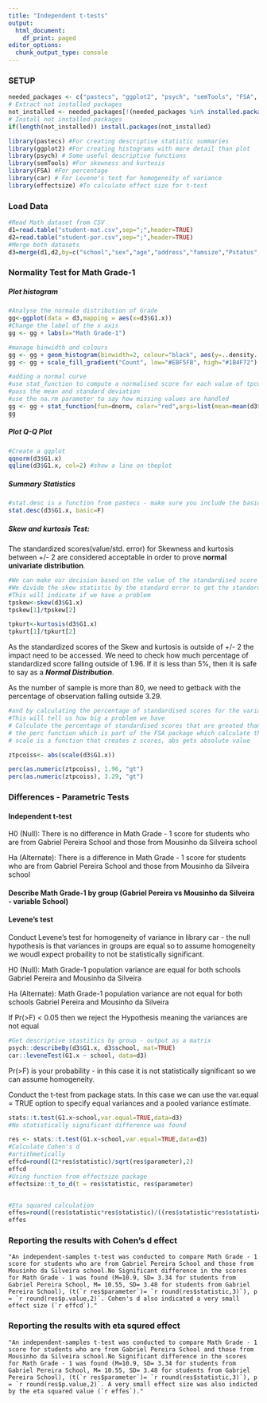 ---
title: "Independent t-tests"
output:
  html_document:
    df_print: paged
editor_options:
  chunk_output_type: console
---


 
### SETUP
```{r}

needed_packages <- c("pastecs", "ggplot2", "psych", "semTools", "FSA", "car", "coin", "rstatix","effectsize")                      
# Extract not installed packages
not_installed <- needed_packages[!(needed_packages %in% installed.packages()[ , "Package"])]    
# Install not installed packages
if(length(not_installed)) install.packages(not_installed) 

library(pastecs) #For creating descriptive statistic summaries
library(ggplot2) #For creating histograms with more detail than plot
library(psych) # Some useful descriptive functions
library(semTools) #For skewness and kurtosis
library(FSA) #For percentage
library(car) # For Levene's test for homogeneity of variance 
library(effectsize) #To calculate effect size for t-test
```
### Load Data

```{r}
#Read Math dataset from CSV
d1=read.table("student-mat.csv",sep=";",header=TRUE)
d2=read.table("student-por.csv",sep=";",header=TRUE)
#Merge both datasets
d3=merge(d1,d2,by=c("school","sex","age","address","famsize","Pstatus","Medu","Fedu","Mjob","Fjob","reason","nursery","internet"))
```
### Normality Test for Math Grade-1

##### Plot histogram

```{r}
#Analyse the normale distribution of Grade
gg<-ggplot(data = d3,mapping = aes(x=d3$G1.x))
#Change the label of the x axis
gg <- gg + labs(x="Math Grade-1")

#manage binwidth and colours
gg <- gg + geom_histogram(binwidth=2, colour="black", aes(y=..density.., fill=..count..))
gg <- gg + scale_fill_gradient("Count", low="#EBF5FB", high="#1B4F72")

#adding a normal curve
#use stat_function to compute a normalised score for each value of tpcoiss
#pass the mean and standard deviation
#use the na.rm parameter to say how missing values are handled
gg <- gg + stat_function(fun=dnorm, color="red",args=list(mean=mean(d3$G1.x, na.rm=TRUE), sd=sd(d3$G1.x, na.rm=TRUE)))
gg
```

##### Plot Q-Q Plot
```{r}
#Create a qqplot
qqnorm(d3$G1.x)
qqline(d3$G1.x, col=2) #show a line on theplot
```

##### Summary Statistics

```{r}
#stat.desc is a function from pastecs - make sure you include the basic switch=F to ensure you don't get scienfitic notation
stat.desc(d3$G1.x, basic=F)
```

##### Skew and kurtosis Test:
The standardized scores(value/std. error) for Skewness and kurtosis between +/- 2 are considered acceptable in order to prove **normal univariate distribution**.

```{r}
#We can make our decision based on the value of the standardised score for skew and kurtosis
#We divide the skew statistic by the standard error to get the standardised score
#This will indicate if we have a problem
tpskew<-skew(d3$G1.x)
tpskew[1]/tpskew[2]

tpkurt<-kurtosis(d3$G1.x)
tpkurt[1]/tpkurt[2]
```
As the standardized scores of the Skew and kurtosis is outside of +/- 2 the impact need to be accessed. We need to check how much percentage of standardized score falling outside of 1.96. If it is less than 5%, then it is safe to say as a ***Normal Distribution***.

As the number of sample is more than 80, we need to getback with the percentage of observation falling outside 3.29.

```{r}
#and by calculating the percentage of standardised scores for the variable itself that are outside our acceptable range
#This will tell us how big a problem we have
# Calculate the percentage of standardised scores that are greated than 1.96
# the perc function which is part of the FSA package which calculate the percentage that are within a range - you can look for greater than "gt", greater than or equal "geq", "gt", less than or equal "leq",  or less than "lt"),
# scale is a function that creates z scores, abs gets absolute value

ztpcoiss<- abs(scale(d3$G1.x))

perc(as.numeric(ztpcoiss), 1.96, "gt")
perc(as.numeric(ztpcoiss), 3.29, "gt")
```

### Differences - Parametric Tests
#### Independent t-test

H0 (Null): There is no difference in Math Grade - 1 score for students who are from Gabriel Pereira School and those from Mousinho da Silveira school

Ha (Alternate): There is a difference in Math Grade - 1 score for students who are from Gabriel Pereira School and those from Mousinho da Silveira school


#### Describe Math Grade-1 by group (Gabriel Pereira vs Mousinho da Silveira - variable School)
#### Levene's test
Conduct Levene's test for homogeneity of variance in library car - the null hypothesis is that variances in groups are equal so to assume homogeneity we woudl expect probaility to not be statistically significant.

H0 (Null): Math Grade-1 population variance are equal for both schools Gabriel Pereira and Mousinho da Silveira

Ha (Alternate): Math Grade-1 population variance are not equal for both schools Gabriel Pereira and Mousinho da Silveira

If Pr(>F) < 0.05 then we reject the Hypothesis meaning the variances are not equal
```{r Describe}
#Get descriptive stastitics by group - output as a matrix
psych::describeBy(d3$G1.x, d3$school, mat=TRUE)
car::leveneTest(G1.x ~ school, data=d3)
```
Pr(>F) is your probability - in this case it is not statistically significant so we can assume homogeneity.

Conduct the t-test from package stats. In this case we can use the var.equal = TRUE option to specify equal variances and a pooled variance estimate.
```{r}
stats::t.test(G1.x~school,var.equal=TRUE,data=d3)
#No statistically significant difference was found

res <- stats::t.test(G1.x~school,var.equal=TRUE,data=d3)
#Calculate Cohen's d
#artithmetically
effcd=round((2*res$statistic)/sqrt(res$parameter),2)
effcd
#Using function from effectsize package
effectsize::t_to_d(t = res$statistic, res$parameter)


#Eta squared calculation
effes=round((res$statistic*res$statistic)/((res$statistic*res$statistic)+(res$parameter)),3)
effes


```
### Reporting the results with Cohen's d effect

```
"An independent-samples t-test was conducted to compare Math Grade - 1 score for students who are from Gabriel Pereira School and those from Mousinho da Silveira school.No Significant difference in the scores for Math Grade - 1 was found (M=10.9, SD= 3.34 for students from Gabriel Pereira School, M= 10.55, SD= 3.48 for students from Gabriel Pereira School), (t(`r res$parameter`)= `r round(res$statistic,3)`), p = `r round(res$p.value,2)`. Cohen's d also indicated a very small effect size (`r effcd`)."

```

### Reporting the results with eta squred effect

```
"An independent-samples t-test was conducted to compare Math Grade - 1 score for students who are from Gabriel Pereira School and those from Mousinho da Silveira school.No Significant difference in the scores for Math Grade - 1 was found (M=10.9, SD= 3.34 for students from Gabriel Pereira School, M= 10.55, SD= 3.48 for students from Gabriel Pereira School), (t(`r res$parameter`)= `r round(res$statistic,3)`), p = `r round(res$p.value,2)`. A very small effect size was also indicted by the eta squared value (`r effes`)."

```


